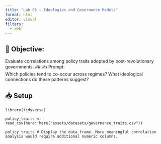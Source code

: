 ```yaml
---
title: "Lab 05 – Ideologies and Governance Models"
format: html
editor: visual
filters:
  - webr
---
```


## 🧭 Objective:  
Evaluate correlations among policy traits adopted by post-revolutionary governments.
## ✍️ Prompt:   
Which policies tend to co-occur across regimes? What ideological connections do these patterns suggest?

## 📥 Setup
```webr-r
library(tidyverse)

policy_traits <- read_csv(here::here("assets/datasets/governance_traits.csv"))

policy_traits # Display the data frame. More meaningful correlation analysis would require additional numeric columns.
```





